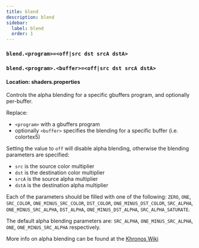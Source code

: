 ```yaml
---
title: blend
description: blend
sidebar:
  label: blend
  order: 1
---
```


### `blend.<program>=<off|src dst srcA dstA>`
### `blend.<program>.<buffer>=<off|src dst srcA dstA>`

#### Location: shaders.properties

Controls the alpha blending for a specific gbuffers program, and optionally per-buffer.

Replace:
- `<program>` with a gbuffers program
- optionally `<buffer>` specifies the blending for a specific buffer (i.e. colortex5)

Setting the value to `off` will disable alpha blending, otherwise the blending parameters are specified:
- `src` is the source color multiplier
- `dst` is the destination color multiplier
- `srcA` is the source alpha multiplier
- `dstA` is the destination alpha multiplier

Each of the parameters should be filled with one of the following: `ZERO`, `ONE`, `SRC_COLOR`, `ONE_MINUS_SRC_COLOR`, `DST_COLOR`, `ONE_MINUS_DST_COLOR`, `SRC_ALPHA`, `ONE_MINUS_SRC_ALPHA`, `DST_ALPHA`, `ONE_MINUS_DST_ALPHA`, `SRC_ALPHA_SATURATE`.

The default alpha blending parameters are: `SRC_ALPHA`, `ONE_MINUS_SRC_ALPHA`, `ONE`, `ONE_MINUS_SRC_ALPHA` respectively.

More info on alpha blending can be found at the [Khronos Wiki](https://www.khronos.org/opengl/wiki/Blending)